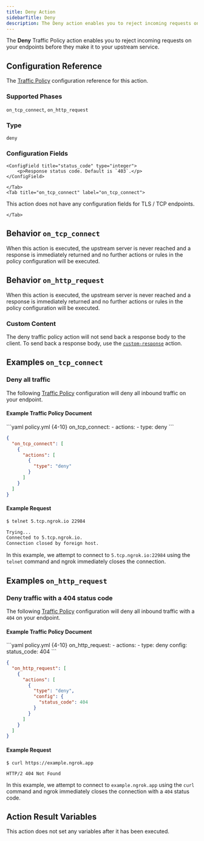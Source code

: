 ```yaml
---
title: Deny Action
sidebarTitle: Deny
description: The Deny action enables you to reject incoming requests on your endpoints before they make it to your upstream service.
---
```




The **Deny** Traffic Policy action enables you to reject incoming requests on
your endpoints before they make it to your upstream service.

## Configuration Reference

The [Traffic Policy](/traffic-policy/) configuration
reference for this action.

### Supported Phases

`on_tcp_connect`, `on_http_request`

### Type

`deny`

### Configuration Fields

<Tabs>
	<Tab title="on_http_request" label="on_http_request">
		
	<ConfigField title="status_code" type="integer">
		<p>Response status code. Default is `403`.</p>
	</ConfigField>

	</Tab>
	<Tab title="on_tcp_connect" label="on_tcp_connect">
  
  This action does not have any configuration fields for TLS / TCP endpoints.

	</Tab>
</Tabs>


## Behavior `on_tcp_connect`

When this action is executed, the upstream server is never reached and a
response is immediately returned and no further actions or rules in the policy
configuration will be executed.


## Behavior `on_http_request`

When this action is executed, the upstream server is never reached and a
response is immediately returned and no further actions or rules in the policy
configuration will be executed.

### Custom Content

The deny traffic policy action will not send back a response body to the client.
To send back a response body, use the [`custom-response`](/docs/traffic-policy/actions/custom-response)
action.

## Examples `on_tcp_connect`

### Deny all traffic

The following [Traffic Policy](/docs/traffic-policy/)
configuration will deny all inbound traffic on your endpoint.

#### Example Traffic Policy Document

<CodeGroup>
```yaml policy.yml {4-10}
on_tcp_connect:
  - actions:
      - type: deny
```

```json policy.json {5-7}
{
  "on_tcp_connect": [
    {
      "actions": [
        {
          "type": "deny"
        }
      ]
    }
  ]
}
```
</CodeGroup>

#### Example Request

```bash
$ telnet 5.tcp.ngrok.io 22984

Trying...
Connected to 5.tcp.ngrok.io.
Connection closed by foreign host.
```

In this example, we attempt to connect to `5.tcp.ngrok.io:22984` using the
`telnet` command and ngrok immediately closes the connection.


## Examples `on_http_request`

### Deny traffic with a 404 status code

The following [Traffic Policy](/docs/traffic-policy/)
configuration will deny all inbound traffic with a `404` on your endpoint.

#### Example Traffic Policy Document

<CodeGroup>
```yaml policy.yml {4-10}
on_http_request:
  - actions:
      - type: deny
        config:
          status_code: 404
```

```json policy.json {5-10}
{
  "on_http_request": [
    {
      "actions": [
        {
          "type": "deny",
          "config": {
            "status_code": 404
          }
        }
      ]
    }
  ]
}
```
</CodeGroup>

#### Example Request

```curl
$ curl https://example.ngrok.app
```

```http
HTTP/2 404 Not Found
```

In this example, we attempt to connect to `example.ngrok.app` using the
`curl` command and ngrok immediately closes the connection with a `404` status
code.

## Action Result Variables

<ActionVariablesDescription />

This action does not set any variables after it has been executed.
